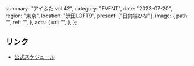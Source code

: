   summary: "アイふた vol.42",
  category: "EVENT",
  date: "2023-07-20",
  region: "東京",
  location: "渋田LOFT9",
  present: ["日向端ひな"],
  image: {
    path: "",
    ref: "",
  },
  acts: {
    url: "",
  },
};

## リンク

- [公式スケジュール](https://takanenonadeshiko.jp/?p=1182)
